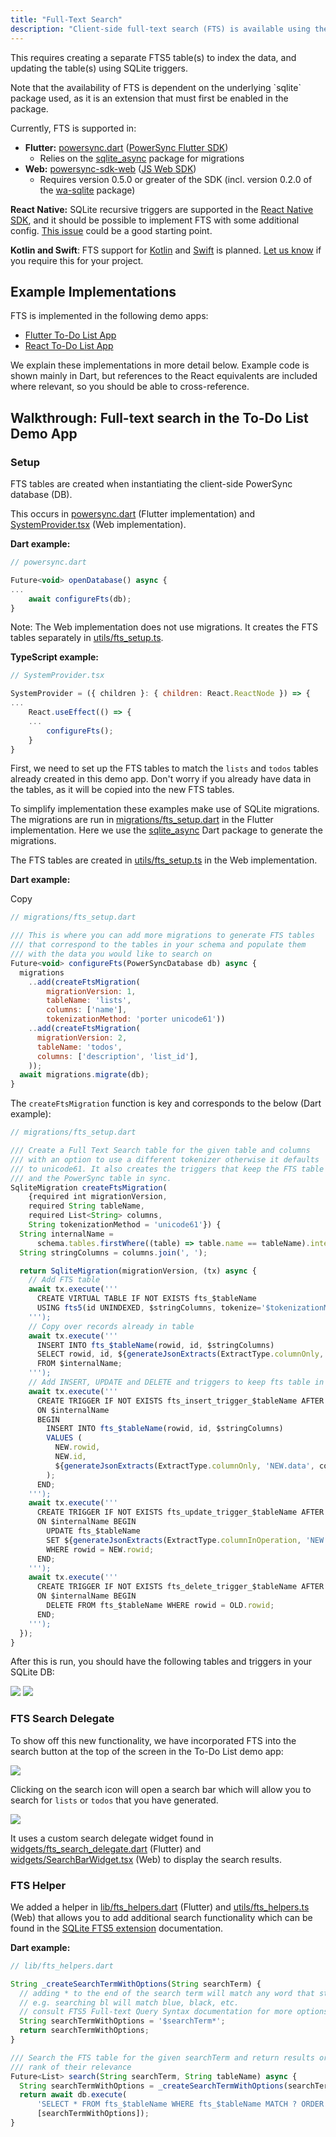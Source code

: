 ```yaml
---
title: "Full-Text Search"
description: "Client-side full-text search (FTS) is available using the [SQLite FTS5 extension](https://www.sqlite.org/fts5.html)."
---
```


This requires creating a separate FTS5 table(s) to index the data, and updating the table(s) using SQLite triggers.

<Note>
  Note that the availability of FTS is dependent on the underlying `sqlite` package used, as it is an extension that must first be enabled in the package.
</Note>

Currently, FTS is supported in:

* **Flutter:** [powersync.dart](https://github.com/powersync-ja/powersync.dart) ([PowerSync Flutter SDK](/client-sdk-references/flutter))
   * Relies on the [sqlite\_async](https://pub.dev/documentation/sqlite%5Fasync/latest/) package for migrations
* **Web:** [powersync-sdk-web](https://github.com/powersync-ja/powersync-js/blob/main/packages/web/README.md) ([JS Web SDK](/client-sdk-references/js-web))
   * Requires version 0.5.0 or greater of the SDK (incl. version 0.2.0 of the [wa-sqlite](https://github.com/powersync-ja/wa-sqlite) package)

**React Native:** SQLite recursive triggers are supported in the [React Native SDK](/client-sdk-references/react-native-and-expo), and it should be possible to implement FTS with some additional config. [This issue](https://github.com/ospfranco/react-native-quick-sqlite/issues/37) could be a good starting point.

**Kotlin and Swift**: FTS support for [Kotlin](/client-sdk-references/kotlin-multiplatform) and [Swift](/client-sdk-references/swift) is planned. [Let us know](/resources/contact-us) if you require this for your project.

## Example Implementations

FTS is implemented in the following demo apps:

* [Flutter To-Do List App](https://github.com/powersync-ja/powersync.dart/tree/master/demos/supabase-todolist)
* [React To-Do List App](https://github.com/powersync-ja/powersync-js/tree/main/demos/react-supabase-todolist)

We explain these implementations in more detail below. Example code is shown mainly in Dart, but references to the React equivalents are included where relevant, so you should be able to cross-reference.

## Walkthrough: Full-text search in the To-Do List Demo App

### Setup

FTS tables are created when instantiating the client-side PowerSync database (DB).

This occurs in [powersync.dart](https://github.com/powersync-ja/powersync.dart/blob/master/demos/supabase-todolist/lib/powersync.dart#L186) (Flutter implementation) and [SystemProvider.tsx](https://github.com/powersync-ja/powersync-js/blob/main/demos/react-supabase-todolist/src/components/providers/SystemProvider.tsx#L41) (Web implementation).

**Dart example:**

```js
// powersync.dart

Future<void> openDatabase() async {
...
    await configureFts(db);
}
```

Note: The Web implementation does not use migrations. It creates the FTS tables separately in [utils/fts\_setup.ts](https://github.com/powersync-ja/powersync-js/blob/main/demos/react-supabase-todolist/src/app/utils/fts%5Fsetup.ts).

**TypeScript example:**

```js
// SystemProvider.tsx

SystemProvider = ({ children }: { children: React.ReactNode }) => {
...
    React.useEffect(() => {
    ...
        configureFts();
    }
}
```

First, we need to set up the FTS tables to match the `lists` and `todos` tables already created in this demo app. Don't worry if you already have data in the tables, as it will be copied into the new FTS tables.

To simplify implementation these examples make use of SQLite migrations. The migrations are run in [migrations/fts\_setup.dart](https://github.com/powersync-ja/powersync.dart/blob/master/demos/supabase-todolist/lib/migrations/fts%5Fsetup.dart) in the Flutter implementation. Here we use the [sqlite\_async](https://pub.dev/documentation/sqlite%5Fasync/latest/) Dart package to generate the migrations.

The FTS tables are created in [utils/fts\_setup.ts](https://github.com/powersync-ja/powersync-js/blob/main/demos/react-supabase-todolist/src/app/utils/fts%5Fsetup.ts) in the Web implementation.

**Dart example:**

Copy

```js
// migrations/fts_setup.dart

/// This is where you can add more migrations to generate FTS tables
/// that correspond to the tables in your schema and populate them
/// with the data you would like to search on
Future<void> configureFts(PowerSyncDatabase db) async {
  migrations
    ..add(createFtsMigration(
        migrationVersion: 1,
        tableName: 'lists',
        columns: ['name'],
        tokenizationMethod: 'porter unicode61'))
    ..add(createFtsMigration(
      migrationVersion: 2,
      tableName: 'todos',
      columns: ['description', 'list_id'],
    ));
  await migrations.migrate(db);
}
```

The `createFtsMigration` function is key and corresponds to the below (Dart example):

```js
// migrations/fts_setup.dart

/// Create a Full Text Search table for the given table and columns
/// with an option to use a different tokenizer otherwise it defaults
/// to unicode61. It also creates the triggers that keep the FTS table
/// and the PowerSync table in sync.
SqliteMigration createFtsMigration(
    {required int migrationVersion,
    required String tableName,
    required List<String> columns,
    String tokenizationMethod = 'unicode61'}) {
  String internalName =
      schema.tables.firstWhere((table) => table.name == tableName).internalName;
  String stringColumns = columns.join(', ');

  return SqliteMigration(migrationVersion, (tx) async {
    // Add FTS table
    await tx.execute('''
      CREATE VIRTUAL TABLE IF NOT EXISTS fts_$tableName
      USING fts5(id UNINDEXED, $stringColumns, tokenize='$tokenizationMethod');
    ''');
    // Copy over records already in table
    await tx.execute('''
      INSERT INTO fts_$tableName(rowid, id, $stringColumns)
      SELECT rowid, id, ${generateJsonExtracts(ExtractType.columnOnly, 'data', columns)}
      FROM $internalName;
    ''');
    // Add INSERT, UPDATE and DELETE and triggers to keep fts table in sync with table
    await tx.execute('''
      CREATE TRIGGER IF NOT EXISTS fts_insert_trigger_$tableName AFTER INSERT
      ON $internalName
      BEGIN
        INSERT INTO fts_$tableName(rowid, id, $stringColumns)
        VALUES (
          NEW.rowid,
          NEW.id,
          ${generateJsonExtracts(ExtractType.columnOnly, 'NEW.data', columns)}
        );
      END;
    ''');
    await tx.execute('''
      CREATE TRIGGER IF NOT EXISTS fts_update_trigger_$tableName AFTER UPDATE
      ON $internalName BEGIN
        UPDATE fts_$tableName
        SET ${generateJsonExtracts(ExtractType.columnInOperation, 'NEW.data', columns)}
        WHERE rowid = NEW.rowid;
      END;
    ''');
    await tx.execute('''
      CREATE TRIGGER IF NOT EXISTS fts_delete_trigger_$tableName AFTER DELETE
      ON $internalName BEGIN
        DELETE FROM fts_$tableName WHERE rowid = OLD.rowid;
      END;
    ''');
  });
}
```

After this is run, you should have the following tables and triggers in your SQLite DB:
<Frame caption="FTS tables and migrations">
  <img src="/images/usage-4.png"/>
</Frame>

<Frame caption="FTS triggers">
  <img src="/images/usage-5.png"/>
</Frame>


### FTS Search Delegate

To show off this new functionality, we have incorporated FTS into the search button at the top of the screen in the To-Do List demo app:

<Frame>
  <img src="/images/usage-6.avif"/>
</Frame>

Clicking on the search icon will open a search bar which will allow you to search for `lists` or `todos` that you have generated.

<Frame caption="Example of searching">
  <img src="/images/usage-7.png"/>
</Frame>

It uses a custom search delegate widget found in [widgets/fts\_search\_delegate.dart](https://github.com/powersync-ja/powersync.dart/blob/master/demos/supabase-todolist/lib/widgets/fts%5Fsearch%5Fdelegate.dart) (Flutter) and [widgets/SearchBarWidget.tsx](https://github.com/powersync-ja/powersync-js/blob/main/demos/react-supabase-todolist/src/components/widgets/SearchBarWidget.tsx) (Web) to display the search results.

### FTS Helper

We added a helper in [lib/fts\_helpers.dart](https://github.com/powersync-ja/powersync.dart/blob/master/demos/supabase-todolist/lib/fts%5Fhelpers.dart) (Flutter) and [utils/fts\_helpers](https://github.com/powersync-ja/powersync-js/blob/main/demos/react-supabase-todolist/src/app/utils/fts%5Fhelpers.ts)[.ts](https://github.com/powersync-ja/powersync-js/blob/main/demos/react-supabase-todolist/src/app/utils/fts%5Fhelpers.ts) (Web) that allows you to add additional search functionality which can be found in the [SQLite FTS5 extension](https://www.sqlite.org/fts5.html) documentation.

**Dart example:**

```js
// lib/fts_helpers.dart

String _createSearchTermWithOptions(String searchTerm) {
  // adding * to the end of the search term will match any word that starts with the search term
  // e.g. searching bl will match blue, black, etc.
  // consult FTS5 Full-text Query Syntax documentation for more options
  String searchTermWithOptions = '$searchTerm*';
  return searchTermWithOptions;
}

/// Search the FTS table for the given searchTerm and return results ordered by the
/// rank of their relevance
Future<List> search(String searchTerm, String tableName) async {
  String searchTermWithOptions = _createSearchTermWithOptions(searchTerm);
  return await db.execute(
      'SELECT * FROM fts_$tableName WHERE fts_$tableName MATCH ? ORDER BY rank',
      [searchTermWithOptions]);
}
```
